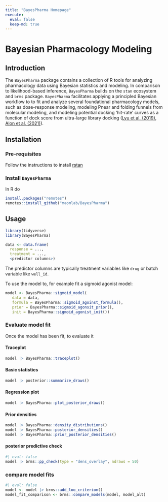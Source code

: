```yaml
---
title: "BayesPharma Homepage"
execute:
  eval: false
  keep-md: true
---
```



# Bayesian Pharmacology Modeling

Introduction
------------
The `BayesPharma` package contains a collection of R tools for analyzing
pharmacology data using Bayesian statistics and modeling. In comparison to
likelihood-based inference, `BayesPharma` builds on the `stan` ecosystem and
`brms` package. `BayesPharma` facilitates applying a principled Bayesian
workflow to to fit and analyze several foundational pharmacology models, such as
dose-response modeling, modeling Pnear and folding funnels from molecular
modeling, and modeling potential docking 'hit-rate' curves as a function of dock
score from ultra-large library docking
([Lyu et al. (2019)](https://www.nature.com/articles/s41586-019-0917-9),
[Alon et al. (2021)](https://www.nature.com/articles/s41586-021-04175-x)). 

Installation
------------

### Pre-requisites
Follow the instructions to install [rstan](https://github.com/stan-dev/rstan/wiki/RStan-Getting-Started)

### Install `BayesPharma`
In R do
```r
install.packages("remotes")
remotes::install_github("maomlab/BayesPharma")
```

Usage
-----
```r
library(tidyverse)
library(BayesPharma)

data <- data.frame(
  response = ...,
  treatment = ...,
  <predictor columns>)
```
The predictor columns are typically treatment variables like `drug` or batch
variable like `well_id`.

To use the model to, for example fit a sigmoid agonist model:
```r
model <- BayesPharma::sigmoid_model(
   data = data,
   formula = BayesPharma::sigmoid_agoinst_formula(),
   prior = BayesPharma::sigmoid_agonsit_prior(),
   init = BayesPharma::sigmoid_agonist_init())
```
### Evaluate model fit

Once the model has been fit, to evaluate it 

#### Traceplot
```r
model |> BayesPharma::traceplot()
```
#### Basic statistics
```r
model |> posterior::summarize_draws()
```
#### Regression plot
```r
model |> BayesPharma::plot_posterior_draws()
```
#### Prior densities
```r
model |> BayesPharma::density_distributions()
model |> BayesPharma::posterior_densities()
model |> BayesPharma::prior_posterior_densities()
```
#### posterior predictive check
```r
#| eval: false
model |> brms::pp_check(type = "dens_overlay", ndraws = 50)
```

### compare model fits
```r
#| eval: false
model <- model |> brms::add_loo_criterion()
model_fit_comparison <- brms::compare_models(model, model_alt)
```


